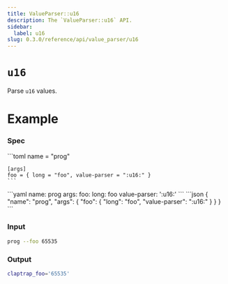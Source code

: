 ```yaml
---
title: ValueParser::u16
description: The `ValueParser::u16` API.
sidebar:
  label: u16
slug: 0.3.0/reference/api/value_parser/u16
---
```



# `u16` <LinkButton href="https://docs.rs/clap/latest/clap/value_parser/fn.u16.html" icon="open-book" variant="minimal" />

<Badge text="since 0.1.0" size="small" />

Parse `u16` values.

# Example

### Spec

<Tabs syncKey="format">
  <TabItem label="TOML">
    ```toml
    name = "prog"

    [args]
    foo = { long = "foo", value-parser = ":u16:" }
    ```
  </TabItem>

  <TabItem label="YAML">
    ```yaml
    name: prog
    args:
      foo:
        long: foo
        value-parser: ':u16:'
    ```
  </TabItem>

  <TabItem label="JSON">
    ```json
    {
      "name": "prog",
      "args": {
        "foo": {
          "long": "foo",
          "value-parser": ":u16:"
        }
      }
    }
    ```
  </TabItem>
</Tabs>

### Input

```bash
prog --foo 65535
```

### Output

```bash
claptrap_foo='65535'
```
